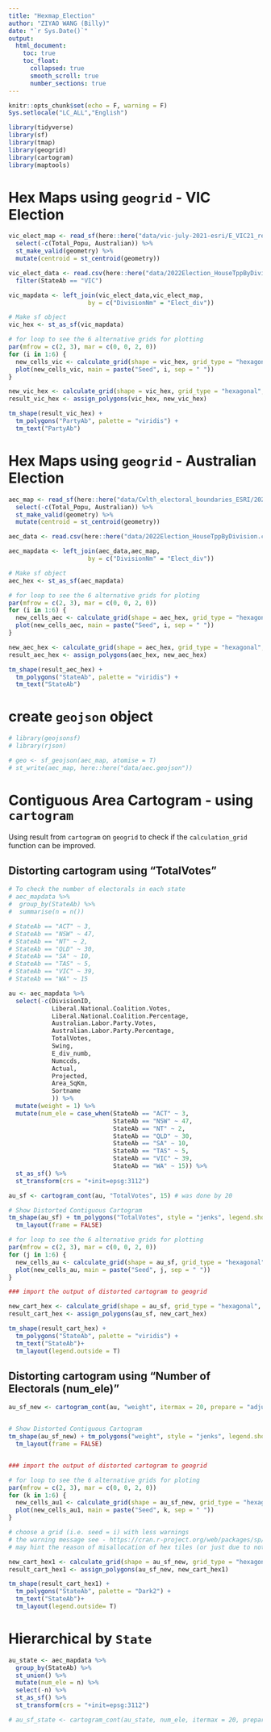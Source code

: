```yaml
---
title: "Hexmap_Election"
author: "ZIYAO WANG (Billy)"
date: "`r Sys.Date()`"
output: 
  html_document:
    toc: true
    toc_float:
      collapsed: true
      smooth_scroll: true
      number_sections: true
---
```


```r
knitr::opts_chunk$set(echo = F, warning = F)
Sys.setlocale("LC_ALL","English")
```

```r

library(tidyverse)
library(sf)
library(tmap)
library(geogrid)
library(cartogram)
library(maptools)

```

# Hex Maps using `geogrid` - VIC Election

```r
vic_elect_map <- read_sf(here::here("data/vic-july-2021-esri/E_VIC21_region.shp")) %>% 
  select(-c(Total_Popu, Australian)) %>% 
  st_make_valid(geometry) %>% 
  mutate(centroid = st_centroid(geometry))

vic_elect_data <- read.csv(here::here("data/2022Election_HouseTppByDivision.csv")) %>% 
  filter(StateAb == "VIC")

vic_mapdata <- left_join(vic_elect_data,vic_elect_map,
                      by = c("DivisionNm" = "Elect_div"))

# Make sf object
vic_hex <- st_as_sf(vic_mapdata)

# for loop to see the 6 alternative grids for plotting
par(mfrow = c(2, 3), mar = c(0, 0, 2, 0))
for (i in 1:6) {
  new_cells_vic <- calculate_grid(shape = vic_hex, grid_type = "hexagonal", seed = i)
  plot(new_cells_vic, main = paste("Seed", i, sep = " "))
}

new_vic_hex <- calculate_grid(shape = vic_hex, grid_type = "hexagonal", seed = 5)
result_vic_hex <- assign_polygons(vic_hex, new_vic_hex)

tm_shape(result_vic_hex) + 
  tm_polygons("PartyAb", palette = "viridis") +
  tm_text("PartyAb")
```

# Hex Maps using `geogrid` - Australian Election

```r
aec_map <- read_sf(here::here("data/Cwlth_electoral_boundaries_ESRI/2021_ELB_region.shp")) %>% 
  select(-c(Total_Popu, Australian)) %>% 
  st_make_valid(geometry) %>% 
  mutate(centroid = st_centroid(geometry))

aec_data <- read.csv(here::here("data/2022Election_HouseTppByDivision.csv"))

aec_mapdata <- left_join(aec_data,aec_map,
                      by = c("DivisionNm" = "Elect_div"))

# Make sf object
aec_hex <- st_as_sf(aec_mapdata)

# for loop to see the 6 alternative grids for ploting
par(mfrow = c(2, 3), mar = c(0, 0, 2, 0))
for (i in 1:6) {
  new_cells_aec <- calculate_grid(shape = aec_hex, grid_type = "hexagonal", seed = i)
  plot(new_cells_aec, main = paste("Seed", i, sep = " "))
}

new_aec_hex <- calculate_grid(shape = aec_hex, grid_type = "hexagonal", seed = 5)
result_aec_hex <- assign_polygons(aec_hex, new_aec_hex)

tm_shape(result_aec_hex) + 
  tm_polygons("StateAb", palette = "viridis") +
  tm_text("StateAb")
```

# create `geojson` object

```r
# library(geojsonsf)
# library(rjson)

# geo <- sf_geojson(aec_map, atomise = T)
# st_write(aec_map, here::here("data/aec.geojson"))
```



# Contiguous Area Cartogram - using `cartogram`

Using result from `cartogram` on `geogrid` to check if the `calculation_grid` function can be improved.

## Distorting cartogram using "TotalVotes"

```r
# To check the number of electorals in each state
# aec_mapdata %>%
#  group_by(StateAb) %>%
#  summarise(n = n())

# StateAb == "ACT" ~ 3,
# StateAb == "NSW" ~ 47,
# StateAb == "NT" ~ 2,
# StateAb == "QLD" ~ 30,
# StateAb == "SA" ~ 10,
# StateAb == "TAS" ~ 5,
# StateAb == "VIC" ~ 39,
# StateAb == "WA" ~ 15

au <- aec_mapdata %>% 
  select(-c(DivisionID, 
            Liberal.National.Coalition.Votes,
            Liberal.National.Coalition.Percentage,
            Australian.Labor.Party.Votes,
            Australian.Labor.Party.Percentage,
            TotalVotes,
            Swing,
            E_div_numb,
            Numccds,
            Actual,
            Projected,
            Area_SqKm,
            Sortname
            )) %>% 
  mutate(weight = 1) %>% 
  mutate(num_ele = case_when(StateAb == "ACT" ~ 3,
                             StateAb == "NSW" ~ 47,
                             StateAb == "NT" ~ 2,
                             StateAb == "QLD" ~ 30,
                             StateAb == "SA" ~ 10,
                             StateAb == "TAS" ~ 5,
                             StateAb == "VIC" ~ 39,
                             StateAb == "WA" ~ 15)) %>%
  st_as_sf() %>% 
  st_transform(crs = "+init=epsg:3112")
```


```r
au_sf <- cartogram_cont(au, "TotalVotes", 15) # was done by 20

# Show Distorted Contiguous Cartogram
tm_shape(au_sf) + tm_polygons("TotalVotes", style = "jenks", legend.show = FALSE) +
  tm_layout(frame = FALSE)

# for loop to see the 6 alternative grids for plotting
par(mfrow = c(2, 3), mar = c(0, 0, 2, 0))
for (j in 1:6) {
  new_cells_au <- calculate_grid(shape = au_sf, grid_type = "hexagonal", seed = j)
  plot(new_cells_au, main = paste("Seed", j, sep = " "))
}

### import the output of distorted cartogram to geogrid

new_cart_hex <- calculate_grid(shape = au_sf, grid_type = "hexagonal", seed = 3)
result_cart_hex <- assign_polygons(au_sf, new_cart_hex)

tm_shape(result_cart_hex) + 
  tm_polygons("StateAb", palette = "viridis") +
  tm_text("StateAb")+ 
  tm_layout(legend.outside = T)
```


## Distorting cartogram using "Number of Electorals (num_ele)"

```r

au_sf_new <- cartogram_cont(au, "weight", itermax = 20, prepare = "adjust")


# Show Distorted Contiguous Cartogram
tm_shape(au_sf_new) + tm_polygons("weight", style = "jenks", legend.show = FALSE) +
  tm_layout(frame = FALSE)


### import the output of distorted cartogram to geogrid

# for loop to see the 6 alternative grids for ploting
par(mfrow = c(2, 3), mar = c(0, 0, 2, 0))
for (k in 1:6) {
  new_cells_au1 <- calculate_grid(shape = au_sf_new, grid_type = "hexagonal", seed = k)
  plot(new_cells_au1, main = paste("Seed", k, sep = " "))
}

# choose a grid (i.e. seed = i) with less warnings
# the warning message see - https://cran.r-project.org/web/packages/sp/vignettes/CRS_warnings.html, 
# may hint the reason of misallocation of hex tiles (or just due to not enough hex grid for particular state?)

new_cart_hex1 <- calculate_grid(shape = au_sf_new, grid_type = "hexagonal", seed = 5)
result_cart_hex1 <- assign_polygons(au_sf_new, new_cart_hex1)

tm_shape(result_cart_hex1) + 
  tm_polygons("StateAb", palette = "Dark2") +
  tm_text("StateAb")+
  tm_layout(legend.outside= T)
```


# Hierarchical by `State`

```r

au_state <- aec_mapdata %>%
  group_by(StateAb) %>%
  st_union() %>%
  mutate(num_ele = n) %>%
  select(-n) %>%
  st_as_sf() %>%
  st_transform(crs = "+init=epsg:3112")

# au_sf_state <- cartogram_cont(au_state, num_ele, itermax = 20, prepare = "adjust")
```




